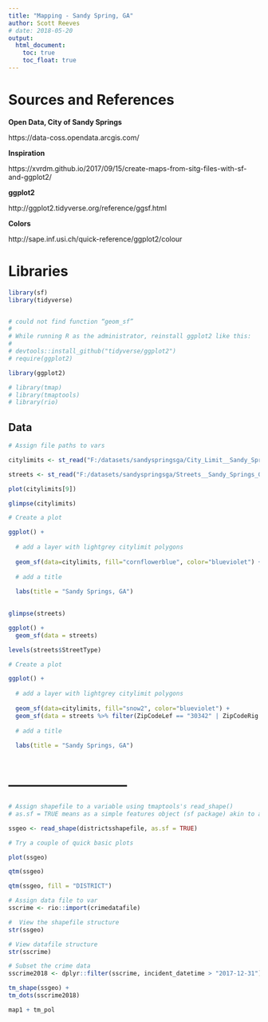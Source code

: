 ```yaml
---
title: "Mapping - Sandy Spring, GA"
author: Scott Reeves
# date: 2018-05-20
output: 
  html_document: 
    toc: true
    toc_float: true
---
```


# Sources and References

__Open Data, City of Sandy Springs__

https://data-coss.opendata.arcgis.com/ 

__Inspiration__

https://xvrdm.github.io/2017/09/15/create-maps-from-sitg-files-with-sf-and-ggplot2/ 

__ggplot2__

http://ggplot2.tidyverse.org/reference/ggsf.html 

__Colors__

http://sape.inf.usi.ch/quick-reference/ggplot2/colour

# Libraries

```r

library(sf)
library(tidyverse)


# could not find function “geom_sf”
# 
# While running R as the administrator, reinstall ggplot2 like this:
# 
# devtools::install_github("tidyverse/ggplot2")
# require(ggplot2)

library(ggplot2)

# library(tmap)
# library(tmaptools)
# library(rio)
```

## Data

```r
# Assign file paths to vars

citylimits <- st_read("F:/datasets/sandyspringsga/City_Limit__Sandy_Springs_Georgia/City_Limit__Sandy_Springs_Georgia.shp")

streets <- st_read("F:/datasets/sandyspringsga/Streets__Sandy_Springs_Georgia/Streets__Sandy_Springs_Georgia.shp")

```

```r
plot(citylimits[9])
```

```r
glimpse(citylimits)
```


```r
# Create a plot

ggplot() +
  
  # add a layer with lightgrey citylimit polygons
  
  geom_sf(data=citylimits, fill="cornflowerblue", color="blueviolet") +
  
  # add a title
  
  labs(title = "Sandy Springs, GA")
  
```

```r
glimpse(streets)

```

```r
ggplot() +
  geom_sf(data = streets)
```

```r
levels(streets$StreetType)
```


```r
# Create a plot

ggplot() +
  
  # add a layer with lightgrey citylimit polygons
  
  geom_sf(data=citylimits, fill="snow2", color="blueviolet") +
  geom_sf(data = streets %>% filter(ZipCodeLef == "30342" | ZipCodeRig =="30342")) +
  
  # add a title
  
  labs(title = "Sandy Springs, GA")
  
```


# --------------------------


```r
# Assign shapefile to a variable using tmaptools's read_shape()
# as.sf = TRUE means as a simple features object (sf package) akin to a regualr dataframe.

ssgeo <- read_shape(districtsshapefile, as.sf = TRUE)

```

```r
# Try a couple of quick basic plots

plot(ssgeo)
```

```r
qtm(ssgeo)
```

```r
qtm(ssgeo, fill = "DISTRICT")
```


```r
# Assign data file to var
sscrime <- rio::import(crimedatafile)
```

```r
#  View the shapefile structure
str(ssgeo)
```

```r
# View datafile structure
str(sscrime)
```
```r
# Subset the crime data
sscrime2018 <- dplyr::filter(sscrime, incident_datetime > "2017-12-31")
```

```r
tm_shape(ssgeo) +
tm_dots(sscrime2018)

```

```r
map1 + tm_pol
```

